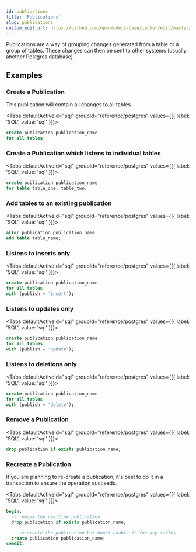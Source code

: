 ```yaml
---
id: publications
title: 'Publications'
slug: publications
custom_edit_url: https://github.com/openmodels-base/iechor/edit/master/web/spec/postgres.yml
---
```


Publications are a way of grouping changes generated from a table or a group of tables.
These changes can then be sent to other systems (usually another Postgres database).

## Examples

### Create a Publication

This publication will contain all changes to all tables.

<Tabs
  defaultActiveId="sql"
  groupId="reference/postgres"
  values={[{ label: 'SQL', value: 'sql' }]}>

<TabsPanel id="sql" label="sql">

```sql
create publication publication_name
for all tables;
```

</TabsPanel>

</Tabs>

### Create a Publication which listens to individual tables

<Tabs
  defaultActiveId="sql"
  groupId="reference/postgres"
  values={[{ label: 'SQL', value: 'sql' }]}>

<TabsPanel id="sql" label="sql">

```sql
create publication publication_name
for table table_one, table_two;
```

</TabsPanel>

</Tabs>

### Add tables to an existing publication

<Tabs
  defaultActiveId="sql"
  groupId="reference/postgres"
  values={[{ label: 'SQL', value: 'sql' }]}>

<TabsPanel id="sql" label="sql">

```sql
alter publication publication_name
add table table_name;
```

</TabsPanel>

</Tabs>

### Listens to inserts only

<Tabs
  defaultActiveId="sql"
  groupId="reference/postgres"
  values={[{ label: 'SQL', value: 'sql' }]}>

<TabsPanel id="sql" label="sql">

```sql
create publication publication_name
for all tables
with (publish = 'insert');
```

</TabsPanel>

</Tabs>

### Listens to updates only

<Tabs
  defaultActiveId="sql"
  groupId="reference/postgres"
  values={[{ label: 'SQL', value: 'sql' }]}>

<TabsPanel id="sql" label="sql">

```sql
create publication publication_name
for all tables
with (publish = 'update');
```

</TabsPanel>

</Tabs>

### Listens to deletions only

<Tabs
  defaultActiveId="sql"
  groupId="reference/postgres"
  values={[{ label: 'SQL', value: 'sql' }]}>

<TabsPanel id="sql" label="sql">

```sql
create publication publication_name
for all tables
with (publish = 'delete');
```

</TabsPanel>

</Tabs>

### Remove a Publication

<Tabs
  defaultActiveId="sql"
  groupId="reference/postgres"
  values={[{ label: 'SQL', value: 'sql' }]}>

<TabsPanel id="sql" label="sql">

```sql
drop publication if exists publication_name;
```

</TabsPanel>

</Tabs>

### Recreate a Publication

If you are planning to re-create a publication, it's best to do it in a transaction to ensure the operation succeeds.

<Tabs
  defaultActiveId="sql"
  groupId="reference/postgres"
  values={[{ label: 'SQL', value: 'sql' }]}>

<TabsPanel id="sql" label="sql">

```sql
begin;
  -- remove the realtime publication
  drop publication if exists publication_name;

  -- re-create the publication but don't enable it for any tables
  create publication publication_name;
commit;
```

</TabsPanel>

</Tabs>
